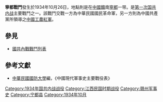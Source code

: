 {{Infobox Military Conflict|
campaign=|
image=|
caption=|
conflict=寧都戰鬥|
partof=[[第一次国共内战|第一次国共内战]]|
date=1934年10月26日|
place=[[中國|中國]]贛南|
result=國軍出動空軍偵查，零星戰鬥後，中國共產黨軍隊由江西[[信豐|信豐]]敗退|
combatant1=中華民國國民革命軍6師周碞部|
combatant2=中國共產黨紅軍34師| 
commander1=[[周碞|周碞]]|
commander2=－|
strength1=|
strength2=|
casualties1=|
casualties2=|
}}
'''寧都戰鬥'''發生於1934年10月26日，地點則是在[[中國|中國]][[江西省|贛]]南[[宁都县|寧都]]一带。是[[第一次国共内战|第一次国共内战]]主要戰鬥之一。該戰鬥交戰一方為中華民國國民革命軍，另一方則為中國共產黨所領導之[[中國工農紅軍|中國工農紅軍]]。
==參見==
*[[國共內戰戰鬥列表|國共內戰戰鬥列表]]
==參考文獻==
*[[中華民國|中華民國]][[國防大學_(臺灣)|國防大學]]編，《中國現代軍事史主要戰役表》

[[Category:1934年国共内战战役|Category:1934年国共内战战役]]
[[Category:江西民国时期战役|Category:江西民国时期战役]]
[[Category:赣州军事史|Category:赣州军事史]]
[[Category:宁都县|Category:宁都县]]
[[Category:1934年10月|Category:1934年10月]]